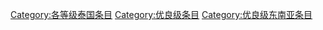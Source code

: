 {{empty category}}
{{Articles by Quality|topic=泰国|project=泰国|format=TOC}}

{{catmore1|[[Wikipedia:泰国專題|Wikipedia:泰国專題]]}}
[[Category:各等级泰国条目|Category:各等级泰国条目]]
[[Category:优良级条目|Category:优良级条目]]
[[Category:优良级东南亚条目|Category:优良级东南亚条目]]